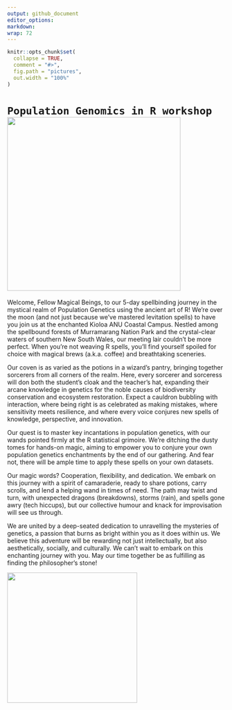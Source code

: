 ```yaml
---
output: github_document
editor_options: 
markdown: 
wrap: 72
---
```

  
  <!-- README.md is generated from README.Rmd. Please edit that file -->
  
```r
knitr::opts_chunk$set(
  collapse = TRUE,
  comment = "#>",
  fig.path = "pictures",
  out.width = "100%"
)
```

# `Population Genomics in R workshop` <a href="https://green-striped-gecko.github.io/dartR/"><img src='Pictures/logo_workshop.png' align="center" height="400" /></a>

Welcome, Fellow Magical Beings, to our 5-day spellbinding journey in the 
mystical realm of Population Genetics using the ancient art of R! We’re over 
the moon (and not just because we’ve mastered levitation spells) to have you 
join us at the enchanted Kioloa ANU Coastal Campus. Nestled among the 
spellbound forests of Murramarang Nation Park and the crystal-clear waters of
southern New South Wales, our meeting lair couldn’t be more perfect. When 
you’re not weaving R spells, you’ll find yourself spoiled for choice with 
magical brews (a.k.a. coffee) and breathtaking sceneries.

Our coven is as varied as the potions in a wizard’s pantry, bringing together 
sorcerers from all corners of the realm. Here, every sorcerer and sorceress
will don both the student’s cloak and the teacher’s hat, expanding their arcane 
knowledge in genetics for the noble causes of biodiversity conservation and
ecosystem restoration. Expect a cauldron bubbling with interaction, where being
right is as celebrated as making mistakes, where sensitivity meets resilience, 
and where every voice conjures new spells of knowledge, perspective, and 
innovation.

Our quest is to master key incantations in population genetics, with our wands 
pointed firmly at the R statistical grimoire. We’re ditching the dusty tomes 
for hands-on magic, aiming to empower you to conjure your own population
genetics enchantments by the end of our gathering. And fear not, there will be
ample time to apply these spells on your own datasets.

Our magic words? Cooperation, flexibility, and dedication. We embark on this 
journey with a spirit of camaraderie, ready to share potions, carry scrolls, 
and lend a helping wand in times of need. The path may twist and turn, with 
unexpected dragons (breakdowns), storms (rain), and spells gone awry (tech
hiccups), but our collective humour and knack for improvisation will see us 
through.

We are united by a deep-seated dedication to unravelling the mysteries of
genetics, a passion that burns as bright within you as it does within us. We 
believe this adventure will be rewarding not just intellectually, but also 
aesthetically, socially, and culturally. We can’t wait to embark on this 
enchanting journey with you. May our time together be as fulfilling as finding
the philosopher’s stone! 

<img src='Pictures/R_logo.png' align="center" height="300" /></a>




